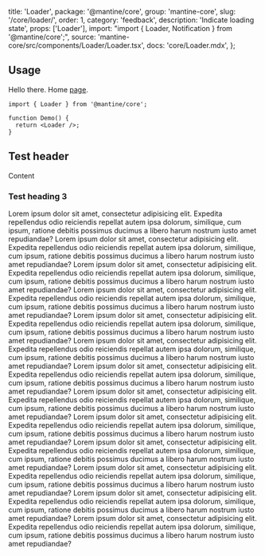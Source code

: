 
  title: 'Loader',
  package: '@mantine/core',
  group: 'mantine-core',
  slug: '/core/loader/',
  order: 1,
  category: 'feedback',
  description: 'Indicate loading state',
  props: ['Loader'],
  import: "import { Loader, Notification } from '@mantine/core';",
  source: 'mantine-core/src/components/Loader/Loader.tsx',
  docs: 'core/Loader.mdx',
};


## Usage

Hello there. Home [page](/).

```tsx
import { Loader } from '@mantine/core';

function Demo() {
  return <Loader />;
}
```

## Test header

Content

### Test heading 3

Lorem ipsum dolor sit amet, consectetur adipisicing elit. Expedita repellendus odio reiciendis repellat autem ipsa dolorum, similique, cum ipsum, ratione debitis possimus ducimus a libero harum nostrum iusto amet repudiandae?
Lorem ipsum dolor sit amet, consectetur adipisicing elit. Expedita repellendus odio reiciendis repellat autem ipsa dolorum, similique, cum ipsum, ratione debitis possimus ducimus a libero harum nostrum iusto amet repudiandae?
Lorem ipsum dolor sit amet, consectetur adipisicing elit. Expedita repellendus odio reiciendis repellat autem ipsa dolorum, similique, cum ipsum, ratione debitis possimus ducimus a libero harum nostrum iusto amet repudiandae?
Lorem ipsum dolor sit amet, consectetur adipisicing elit. Expedita repellendus odio reiciendis repellat autem ipsa dolorum, similique, cum ipsum, ratione debitis possimus ducimus a libero harum nostrum iusto amet repudiandae?
Lorem ipsum dolor sit amet, consectetur adipisicing elit. Expedita repellendus odio reiciendis repellat autem ipsa dolorum, similique, cum ipsum, ratione debitis possimus ducimus a libero harum nostrum iusto amet repudiandae?
Lorem ipsum dolor sit amet, consectetur adipisicing elit. Expedita repellendus odio reiciendis repellat autem ipsa dolorum, similique, cum ipsum, ratione debitis possimus ducimus a libero harum nostrum iusto amet repudiandae?
Lorem ipsum dolor sit amet, consectetur adipisicing elit. Expedita repellendus odio reiciendis repellat autem ipsa dolorum, similique, cum ipsum, ratione debitis possimus ducimus a libero harum nostrum iusto amet repudiandae?
Lorem ipsum dolor sit amet, consectetur adipisicing elit. Expedita repellendus odio reiciendis repellat autem ipsa dolorum, similique, cum ipsum, ratione debitis possimus ducimus a libero harum nostrum iusto amet repudiandae?
Lorem ipsum dolor sit amet, consectetur adipisicing elit. Expedita repellendus odio reiciendis repellat autem ipsa dolorum, similique, cum ipsum, ratione debitis possimus ducimus a libero harum nostrum iusto amet repudiandae?
Lorem ipsum dolor sit amet, consectetur adipisicing elit. Expedita repellendus odio reiciendis repellat autem ipsa dolorum, similique, cum ipsum, ratione debitis possimus ducimus a libero harum nostrum iusto amet repudiandae?
Lorem ipsum dolor sit amet, consectetur adipisicing elit. Expedita repellendus odio reiciendis repellat autem ipsa dolorum, similique, cum ipsum, ratione debitis possimus ducimus a libero harum nostrum iusto amet repudiandae?
Lorem ipsum dolor sit amet, consectetur adipisicing elit. Expedita repellendus odio reiciendis repellat autem ipsa dolorum, similique, cum ipsum, ratione debitis possimus ducimus a libero harum nostrum iusto amet repudiandae?
Lorem ipsum dolor sit amet, consectetur adipisicing elit. Expedita repellendus odio reiciendis repellat autem ipsa dolorum, similique, cum ipsum, ratione debitis possimus ducimus a libero harum nostrum iusto amet repudiandae?
